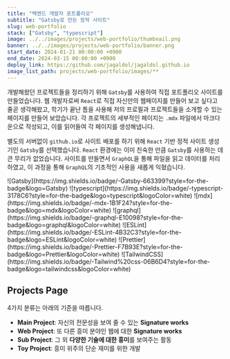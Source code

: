 ```yaml
---
title: "백엔드 개발자 포트폴리오"
subtitle: "Gatsby로 만든 정적 사이트"
slug: web-portfolio
stack: ["Gatsby", "typescript"]
image: ../../images/projects/web-portfolio/thumbnail.png
banner: ../../images/projects/web-portfolio/banner.png
start_date: 2024-01-21 00:00:00 +0900
end_date: 2024-03-15 00:00:00 +0900
deploy_link: https://github.com/jagaldol/jagaldol.github.io
image_list_path: projects/web-portfolio/images/**
---
```



개발해왔던 프로젝트들을 정리하기 위해 `Gatsby`를 사용하여 직접 포트폴리오 사이트를 만들었습니다. 웹 개발자로써 `React`로 직접 자신만의 웹페이지를 만들어 보고 싶다고 줄곧 생각해왔고, 학기가 끝난 틈을 사용해 저의 프로필과 프로젝트들을 소개할 수 있는 페이지를 만들어 보았습니다. 각 프로젝트의 세부적인 페이지는 `.mdx` 파일에서 마크다운으로 작성되고, 이를 읽어들여 각 페이지를 생성해냅니다.

별도의 서버없이 `github.io`로 사이트 배포를 하기 위해 `React` 기반 정적 사이트 생성기인 `Gatsby`를 선택했습니다. `React` 환경에는 이미 친숙한 만큼 `Gatsby`를 사용하는 데 큰 무리가 없었습니다. 사이트를 만들면서 `GraphQL`을 통해 파일을 읽고 데이터를 처리하였고, 이 과정을 통해 `GraphQL`의 기초적인 사용을 새롭게 익혔습니다.

<Stacks>
  ![Gatsby](https://img.shields.io/badge/-Gatsby-663399?style=for-the-badge&logo=Gatsby)
  ![typescript](https://img.shields.io/badge/-typescript-3178C6?style=for-the-badge&logo=typescript&logoColor=white)
  ![mdx](https://img.shields.io/badge/-mdx-1B1F24?style=for-the-badge&logo=mdx&logoColor=white)
  ![graphql](https://img.shields.io/badge/-graphql-E10098?style=for-the-badge&logo=graphql&logoColor=white)
  ![ESLint](https://img.shields.io/badge/-ESLint-4B32C3?style=for-the-badge&logo=ESLint&logoColor=white)
  ![Prettier](https://img.shields.io/badge/-Prettier-F7B93E?style=for-the-badge&logo=Prettier&logoColor=white)
  ![TailwindCSS](https://img.shields.io/badge/-Tailwind%20css-06B6D4?style=for-the-badge&logo=tailwindcss&logoColor=white)
</Stacks>

## Projects Page

4가지 분류는 아래의 기준을 따릅니다.

- **Main Project**: 자신의 전문성을 보여 줄 수 있는 **Signature works**
- **Web Project**: 또 다른 흥미 분야인 웹에 대한 **Signature works**
- **Sub Project**: 그 외 **다양한 기술에 대한 흥미**를 보여주는 활동
- **Toy Project**: 흥미 위주의 단순 재미를 위한 개발
